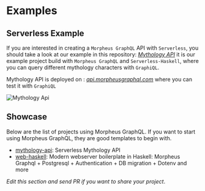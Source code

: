 
<SEO title="Morpheus GraphQL Examples" />

# Examples

## Serverless Example

If you are interested in creating a `Morpheus GraphQL` API with `Serverless`, you should take a look at our example in this repository:
[_Mythology API_](https://github.com/morpheusgraphql/mythology-api) it is our example project build with `Morpheus GraphQL` and `Serverless-Haskell`,
where you can query different mythology characters with `GraphiQL`.

Mythology API is deployed on : [_api.morpheusgraphql.com_](https://api.morpheusgraphql.com) where you can test it with `GraphiQL`

![Mythology Api](https://morpheusgraphql.com/assets/img/mythology-api.png "mythology-api")

## Showcase

Below are the list of projects using Morpheus GraphQL. If you want to start using Morpheus GraphQL, they are
good templates to begin with.

- [mythology-api](https://github.com/morpheusgraphql/mythology-api): Serverless Mythology API
- [web-haskell](https://github.com/dandoh/web-haskell): Modern webserver boilerplate in Haskell: Morpheus Graphql + Postgresql + Authentication + DB migration + Dotenv and more

_Edit this section and send PR if you want to share your project_.
